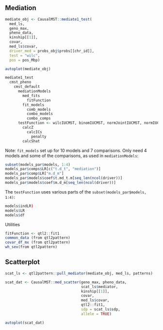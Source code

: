 ## Mediation

```r
mediate_obj <- CausalMST::mediate1_test(
  med_ls, 
  geno_max, 
  pheno_data,
  kinship[[1]],
  covar,
  med_ls$covar,
  driver_med = probs_obj$probs[[chr_id]],
  test = "wilc",
  pos = pos_Mbp)

```


```r
autoplot(mediate_obj)
```

```r
mediate1_test
  cmst_pheno
    cmst_default
      mediationModels
        med_fits
          fitFunction
        fit_models
          comb_models
          combo_models
          combo_comps
      testFunction <- wilcIUCMST, binomIUCMST, normJointIUCMST, normIUCMST
        calcZ
          calcICs
            penalty
        calcShat
```

Note: `fit_models` set up for 10 models and 7 comparisons. Only need 4 models and some of the comparisons, as used in `mediationModels`:

```r
subset(models_par$models, 1:4)
models_par$comps$LR[c("t.d_t", "mediation")]
models_par$comp$LR["m.d_m"]
models_par$models$coef$t.md_t.m[seq_len(ncol(driver))]
models_par$models$coef$m.d_m[seq_len(ncol(driver))]
```

The `testFunction` uses various parts of the `subset(models_par$models, 1:4)`:

```r
models$indLR)
models$LR
models$df
```


Utilities

```r
fitFunction <- qtl2::fit1
common_data (from qtl2pattern)
covar_df_mx (from qtl2pattern)
wh_sex(from qtl2pattern)
```

## Scatterplot

```r
scat_ls <- qtl2pattern::pull_mediator(mediate_obj, med_ls, patterns)
```

```r
scat_dat <- CausalMST::med_scatter(geno_max, pheno_data, 
                                   scat_ls$mediator,
                                   kinship[[1]], 
                                   covar, 
                                   med_ls$covar,
                                   qtl2::fit1,
                                   sdp = scat_ls$sdp, 
                                   allele = TRUE)
```

```r
autoplot(scat_dat)
```
